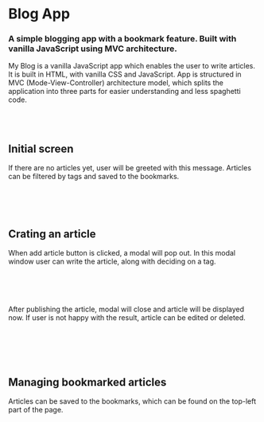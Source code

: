 

# Blog App

### A simple blogging app with a bookmark feature. Built with vanilla JavaScript using MVC architecture.

<HeroImage image={BlogImg} title="Blog App" />

My Blog is a vanilla JavaScript app which enables the user to write articles. It is built in HTML, with vanilla CSS and JavaScript. App is structured in MVC (Mode-View-Controller) architecture model, which splits the application into three parts for easier understanding and less spaghetti code.

<br />
<br />

## Initial screen

If there are no articles yet, user will be greeted with this message. Articles can be filtered by tags and saved to the bookmarks.

<br />

<ArticleImage image={BlogImg1} alt="Initial screen" />

<br />
<br />

## Crating an article

When add article button is clicked, a modal will pop out. In this modal window user can write the article, along with deciding on a tag.

<br />

<ArticleImage image={BlogImg2} alt="Article creator" />

<br />
<br />

After publishing the article, modal will close and article will be displayed now. If user is not happy with the result, article can be edited or deleted.

<br />

<ArticleImage
   image={BlogImg3}
   alt="Initial screen with newlt published article"
/>

<br />
<br />

## Managing bookmarked articles

Articles can be saved to the bookmarks, which can be found on the top-left part of the page.

<br />

<ArticleImage image={BlogImg4} alt="Managing bookmarks" />

<br />
